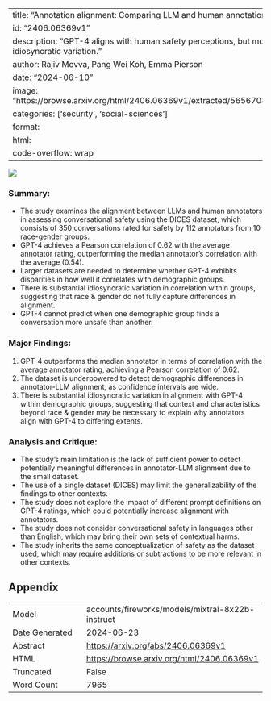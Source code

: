 
---
title: "Annotation alignment: Comparing LLM and human annotations of conversational safety"
id: "2406.06369v1"
description: "GPT-4 aligns with human safety perceptions, but more data is needed to assess demographic disparities and idiosyncratic variation."
author: Rajiv Movva, Pang Wei Koh, Emma Pierson
date: "2024-06-10"
image: "https://browse.arxiv.org/html/2406.06369v1/extracted/5656708/figures/may20_DICES350_correlations_with_gpt4_N=5000.png"
categories: ['security', 'social-sciences']
format:
  html:
    code-overflow: wrap
---

![](https://browse.arxiv.org/html/2406.06369v1/extracted/5656708/figures/may20_DICES350_correlations_with_gpt4_N=5000.png)

### Summary:

- The study examines the alignment between LLMs and human annotators in assessing conversational safety using the DICES dataset, which consists of 350 conversations rated for safety by 112 annotators from 10 race-gender groups.
- GPT-4 achieves a Pearson correlation of 0.62 with the average annotator rating, outperforming the median annotator's correlation with the average (0.54).
- Larger datasets are needed to determine whether GPT-4 exhibits disparities in how well it correlates with demographic groups.
- There is substantial idiosyncratic variation in correlation within groups, suggesting that race & gender do not fully capture differences in alignment.
- GPT-4 cannot predict when one demographic group finds a conversation more unsafe than another.

### Major Findings:

1. GPT-4 outperforms the median annotator in terms of correlation with the average annotator rating, achieving a Pearson correlation of 0.62.
2. The dataset is underpowered to detect demographic differences in annotator-LLM alignment, as confidence intervals are wide.
3. There is substantial idiosyncratic variation in alignment with GPT-4 within demographic groups, suggesting that context and characteristics beyond race & gender may be necessary to explain why annotators align with GPT-4 to differing extents.

### Analysis and Critique:

- The study's main limitation is the lack of sufficient power to detect potentially meaningful differences in annotator-LLM alignment due to the small dataset.
- The use of a single dataset (DICES) may limit the generalizability of the findings to other contexts.
- The study does not explore the impact of different prompt definitions on GPT-4 ratings, which could potentially increase alignment with annotators.
- The study does not consider conversational safety in languages other than English, which may bring their own sets of contextual harms.
- The study inherits the same conceptualization of safety as the dataset used, which may require additions or subtractions to be more relevant in other contexts.

## Appendix

|          |          |
|----------|----------|
| Model     | accounts/fireworks/models/mixtral-8x22b-instruct       |
| Date Generated     | 2024-06-23       |
| Abstract | [https://arxiv.org/abs/2406.06369v1](https://arxiv.org/abs/2406.06369v1)        |
| HTML     | [https://browse.arxiv.org/html/2406.06369v1](https://browse.arxiv.org/html/2406.06369v1)       |
| Truncated       | False       |
| Word Count       | 7965       |